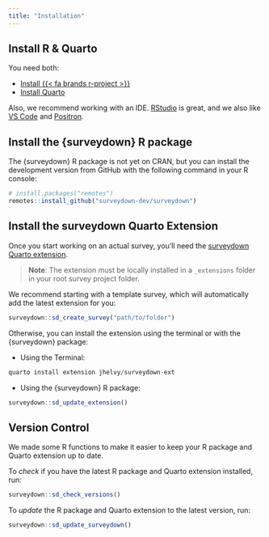 ```yaml
---
title: "Installation"
---
```


## Install R & Quarto

You need both: 

- [Install {{< fa brands r-project >}}]({{< var url_rproject >}})
- [Install Quarto]({{< var url_quarto >}})

Also, we recommend working with an IDE. [RStudio]({{< var url_rstudio_ide >}}) is great, and we also like [VS Code]({{< var url_vscode >}}) and [Positron]({{< var url_positron >}}).

## Install the {surveydown} R package

The {surveydown} R package is not yet on CRAN, but you can install the development version from GitHub with the following command in your R console:

```r
# install.packages("remotes")
remotes::install_github("surveydown-dev/surveydown")
```

## Install the surveydown Quarto Extension

Once you start working on an actual survey, you'll need the [surveydown Quarto extension]({{< var url_extension >}}). 

> **Note**: The extension must be locally installed in a `_extensions` folder in your root survey project folder.

We recommend starting with a template survey, which will automatically add the latest extension for you:

```r
surveydown::sd_create_survey("path/to/folder")
```

Otherwise, you can install the extension using the terminal or with the {surveydown} package:

- Using the Terminal:

```r
quarto install extension jhelvy/surveydown-ext
```

- Using the {surveydown} R package:

```r
surveydown::sd_update_extension()
```

## Version Control

We made some R functions to make it easier to keep your R package and Quarto extension up to date. 

To _check_ if you have the latest R package and Quarto extension installed, run:

```r
surveydown::sd_check_versions()
```

To _update_ the R package and Quarto extension to the latest version, run:

```r
surveydown::sd_update_surveydown()
```
